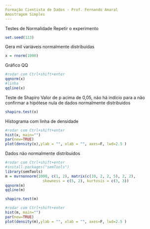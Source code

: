 ---
Formação Cientista de Dados - Prof. Fernando Amaral
Amostragem Simples
---
Testes de Normalidade
Repetir o experimento
```{r}
set.seed(123)
```
Gera mil variáveis normalmente distribuidas
```{r}
x = rnorm(1000)
```
Gráfico QQ
```{r}
#rodar com Ctrl+shift+enter
qqnorm(x)
#linha
qqline(x)
```
Teste de Shapiro
Valor de p acima de 0,05, não há indício para a não confirmar a hipótese nula de dados normalmente distribuidos
```{r}
shapiro.test(x) 
```
Histograma com linha de densidade
```{r}
#rodar com Ctrl+shift+enter
hist(x, main="")
par(new=TRUE)
plot(density(x),ylab = "", xlab = "", axes=F, lwd=2.5 ) 
```
Dados não normalmente distribuidos
```{r}
#rodar com Ctrl+shift+enter
#install.packages("semTools")
library(semTools)
m = mvrnonnorm(1000, c(1, 2), matrix(c(10, 2, 2, 5), 2, 2),
                 skewness = c(5, 2), kurtosis = c(3, 3))
qqnorm(m)
qqline(m)
```


```{r}
shapiro.test(m)
```


```{r}
#rodar com Ctrl+shift+enter
hist(m, main="")
par(new=TRUE)
plot(density(m),ylab = "", xlab = "", axes=F, lwd=2.5 ) 
```


```{r}
```


